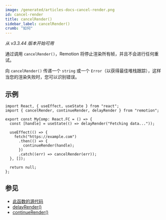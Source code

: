 ```yaml
---
image: /generated/articles-docs-cancel-render.png
id: cancel-render
title: cancelRender()
sidebar_label: cancelRender()
crumb: "如何"
---
```


_从 v3.3.44 版本开始可用_

通过调用 `cancelRender()`，Remotion 将停止渲染所有帧，并且不会进行任何重试。

向 `cancelRender()` 传递一个 `string` 或一个 `Error`（以获得最佳堆栈跟踪），这样当您的渲染失败时，您可以识别错误。

## 示例

```tsx twoslash title="MyComposition.tsx"
import React, { useEffect, useState } from "react";
import { cancelRender, continueRender, delayRender } from "remotion";

export const MyComp: React.FC = () => {
  const [handle] = useState(() => delayRender("Fetching data..."));

  useEffect(() => {
    fetch("https://example.com")
      .then(() => {
        continueRender(handle);
      })
      .catch((err) => cancelRender(err));
  }, []);

  return null;
};
```

## 参见

- [此函数的源代码](https://github.com/remotion-dev/remotion/blob/main/packages/core/src/cancel-render.ts)
- [delayRender()](/docs/delay-render)
- [continueRender()](/docs/continue-render)

